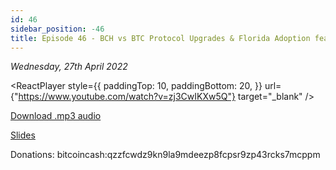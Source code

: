 ```yaml
---
id: 46
sidebar_position: -46
title: Episode 46 - BCH vs BTC Protocol Upgrades & Florida Adoption feat. Ryan Giffin & Marc Falzon
---
```



_Wednesday, 27th April 2022_

<ReactPlayer
  style={{
    paddingTop: 10,
    paddingBottom: 20,
  }}
  url={"https://www.youtube.com/watch?v=zj3CwIKXw5Q"}
  target="_blank"
/>

[Download .mp3 audio](https://drive.google.com/file/d/1L21UU31bmXYZiTEjHWcYTIzSf6Jr04e3/view?usp=sharing)

[Slides](https://docs.google.com/presentation/d/1xXAu9D0aeyjWNs18jtgyfhjwtZCgTT9WqYOYsaWmhq4/edit?usp=sharing)

Donations: bitcoincash:qzzfcwdz9kn9la9mdeezp8fcpsr9zp43rcks7mcppm
